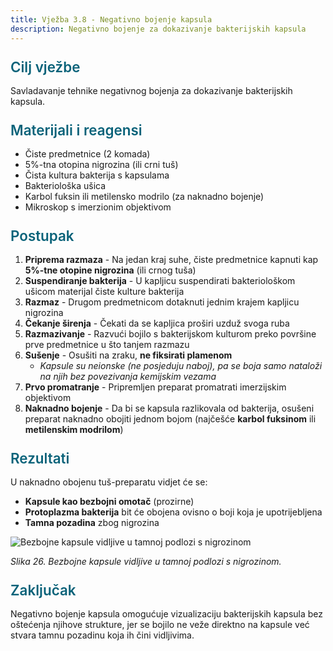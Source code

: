 ```yaml
---
title: Vježba 3.8 - Negativno bojenje kapsula
description: Negativno bojenje za dokazivanje bakterijskih kapsula
---
```


<h3 style="color: #096279; font-size: 1.4rem; font-weight: 600; margin: 1.5rem 0 1rem 0;">Cilj vježbe</h3>

Savladavanje tehnike negativnog bojenja za dokazivanje bakterijskih kapsula.

<h3 style="color: #096279; font-size: 1.4rem; font-weight: 600; margin: 1.5rem 0 1rem 0;">Materijali i reagensi</h3>

- Čiste predmetnice (2 komada)
- 5%-tna otopina nigrozina (ili crni tuš)
- Čista kultura bakterija s kapsulama
- Bakteriološka ušica
- Karbol fuksin ili metilensko modrilo (za naknadno bojenje)
- Mikroskop s imerzionim objektivom

<h3 style="color: #096279; font-size: 1.4rem; font-weight: 600; margin: 1.5rem 0 1rem 0;">Postupak</h3>

1. **Priprema razmaza** - Na jedan kraj suhe, čiste predmetnice kapnuti kap **5%-tne otopine nigrozina** (ili crnog tuša)
2. **Suspendiranje bakterija** - U kapljicu suspendirati bakteriološkom ušicom materijal čiste kulture bakterija
3. **Razmaz** - Drugom predmetnicom dotaknuti jednim krajem kapljicu nigrozina
4. **Čekanje širenja** - Čekati da se kapljica proširi uzduž svoga ruba
5. **Razmazivanje** - Razvući bojilo s bakterijskom kulturom preko površine prve predmetnice u što tanjem razmazu
6. **Sušenje** - Osušiti na zraku, **ne fiksirati plamenom**
   - *Kapsule su neionske (ne posjeduju naboj), pa se boja samo nataloži na njih bez povezivanja kemijskim vezama*
7. **Prvo promatranje** - Pripremljen preparat promatrati imerzijskim objektivom
8. **Naknadno bojenje** - Da bi se kapsula razlikovala od bakterija, osušeni preparat naknadno obojiti jednom bojom (najčešće **karbol fuksinom** ili **metilenskim modrilom**)

<h3 style="color: #096279; font-size: 1.4rem; font-weight: 600; margin: 1.5rem 0 1rem 0;">Rezultati</h3>

U naknadno obojenu tuš-preparatu vidjet će se:
- **Kapsule kao bezbojni omotač** (prozirne)
- **Protoplazma bakterija** bit će obojena ovisno o boji koja je upotrijebljena
- **Tamna pozadina** zbog nigrozina

<img src="/Images/slika26.jpg" alt="Bezbojne kapsule vidljive u tamnoj podlozi s nigrozinom" className="hover-zoom" style="cursor: pointer;" />

*Slika 26. Bezbojne kapsule vidljive u tamnoj podlozi s nigrozinom.*

<h3 style="color: #096279; font-size: 1.4rem; font-weight: 600; margin: 1.5rem 0 1rem 0;">Zaključak</h3>

Negativno bojenje kapsula omogućuje vizualizaciju bakterijskih kapsula bez oštećenja njihove strukture, jer se bojilo ne veže direktno na kapsule već stvara tamnu pozadinu koja ih čini vidljivima.